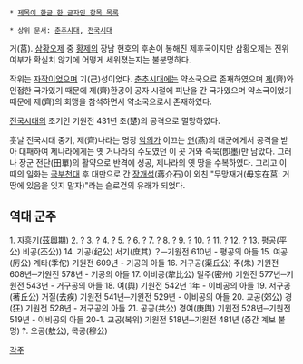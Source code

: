  * [[제목이 한글 한 글자인 항목 목록]]

 * 상위 문서: [[춘추시대]], [[전국시대]]

거(莒). [[삼황오제]] 중 [[황제]]의 장남 현호의 후손이 봉해진 제후국이지만 삼황오제는 진위여부가 확실치 않기에 어떻게 세워졌는지는 불분명하다.

작위는 [[자작]]이었으며 기(己)성이었다. [[춘추시대]]에는 약소국으로 존재하였으며 [[제나라|제]](齊)와 인접한 국가였기 때문에 제(齊)환공이 공자 시절에 피난을 간 국가였으며 약소국이었기 때문에 제(齊)의 회맹을 참석하면서 약소국으로서 존재하였다.

[[전국시대]]의 초기인 기원전 431년 초(楚)의 공격으로 멸망하였다. 

훗날 전국시대 중기, 제(齊)나라는 명장 [[악의]]가 이끄는 [[연나라|연]](燕)의 대군에게서 공격을 받아 대패하여 제나라에게는 옛 거나라의 수도였던 이 곳 거와 즉묵(卽墨)만 남았다. 그러나 장군 전단(田單)의 활약으로 반격에 성공, 제나라의 옛 땅을 수복하였다. 그리고 이 때의 일화는 [[국부천대]] 후 대만으로 간 [[장개석]](蔣介石)이 외친 "무망재거(毋忘在莒: 거 땅에 있음을 잊지 말자)"라는 슬로건의 유래가 되었다.

== 역대 군주 ==
1. 자흥기(茲輿期)   
2. ?
3. ?
4. ?
5. ?
6. ?
7. ?
8. ?
9. ?
10. ?
11. ?
12. ?
13. 평공(平公) 비공(丕公)) 
14. 기공(纪公) 서기(庶其) ？─기원전 610년 - 평공의 아들 
15. 여공(厉公) 계타(季佗) 기원전 609년 - 기공의 아들 
16. 거구공(渠丘公) 주(朱) 기원전 608년─기원전 578년 - 기공의 아들 
17. 이비공(犂比公) 밀주(密州) 기원전 577년─기원전 543년 - 거구공의 아들 
18. 여(舆) 기원전 542년 1年 - 이비공의 아들 
19. 저구공(著丘公) 거질(去疾) 기원전 541년─기원전 529년 - 이비공의 아들 
20. 교공(郊公) 경(狂) 기원전 528년 - 저구공의 아들 
21. 공공(共公) 경여(庚舆) 기원전 528년─기원전 519년 - 이비공의 아들 
20-1. 교공(복위) 기원전 518년─기원전 481년  
(중간 계보 불명)
?. 오공(敖公), 목공(穆公)   


[[각주]]
